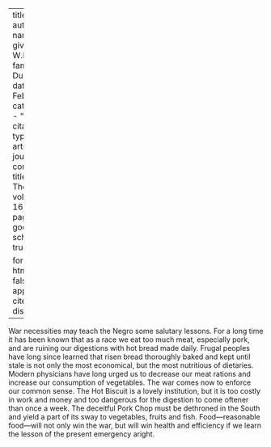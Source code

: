 
---
title: 'Food'
author:
  - name:
      given: W.E.B.
      family: Du Bois
date: Feb. 1918
categories: 
  - ""
citation: 
  type: article-journal
  container-title: The Crisis
  volume: 16
  issue: 4
  page: 165
google-scholar: true

format:
  html:
    toc: false
    appendix-cite-as: display
---



War necessities may teach the Negro some salutary lessons. For a long time it has been known that as a race we eat too much meat, especially pork, and are ruining our digestions with hot bread made daily. Frugal peoples have long since learned that risen bread thoroughly baked and kept until stale is not only the most economical, but the most nutritious of dietaries. Modern physicians have long urged us to decrease our meat rations and increase our consumption of vegetables. The war comes now to enforce our common sense. The Hot Biscuit is a lovely institution, but it is too costly in work and money and too dangerous for the digestion to come oftener than once a week. The deceitful Pork Chop must be dethroned in the South and yield a part of its sway to vegetables, fruits and fish. Food---reasonable food---will not only win the war, but will win health and efficiency if we learn the lesson of the present emergency aright.

